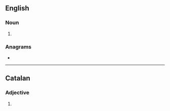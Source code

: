 ==English==

===Noun===
{{head|en|noun plural form}}

# {{plural of|interior|lang=en}}

===Anagrams===
* {{anagrams|en|a=eiinorrst|tire irons}}

----

==Catalan==

===Adjective===
{{head|ca|adjective form}}

# {{plural of|interior|lang=ca}}